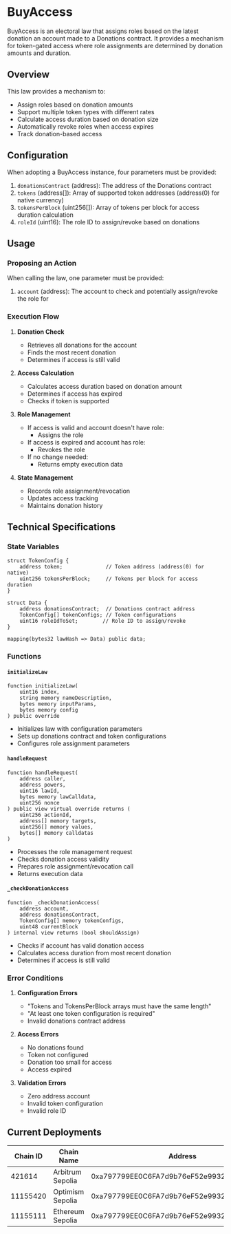 # BuyAccess

BuyAccess is an electoral law that assigns roles based on the latest donation an account made to a Donations contract. It provides a mechanism for token-gated access where role assignments are determined by donation amounts and duration.

## Overview

This law provides a mechanism to:
- Assign roles based on donation amounts
- Support multiple token types with different rates
- Calculate access duration based on donation size
- Automatically revoke roles when access expires
- Track donation-based access

## Configuration

When adopting a BuyAccess instance, four parameters must be provided:

1. `donationsContract` (address): The address of the Donations contract
2. `tokens` (address[]): Array of supported token addresses (address(0) for native currency)
3. `tokensPerBlock` (uint256[]): Array of tokens per block for access duration calculation
4. `roleId` (uint16): The role ID to assign/revoke based on donations

## Usage

### Proposing an Action

When calling the law, one parameter must be provided:

1. `account` (address): The account to check and potentially assign/revoke the role for

### Execution Flow

1. **Donation Check**
   - Retrieves all donations for the account
   - Finds the most recent donation
   - Determines if access is still valid

2. **Access Calculation**
   - Calculates access duration based on donation amount
   - Determines if access has expired
   - Checks if token is supported

3. **Role Management**
   - If access is valid and account doesn't have role:
     - Assigns the role
   - If access is expired and account has role:
     - Revokes the role
   - If no change needed:
     - Returns empty execution data

4. **State Management**
   - Records role assignment/revocation
   - Updates access tracking
   - Maintains donation history

## Technical Specifications

### State Variables

```solidity
struct TokenConfig {
    address token;              // Token address (address(0) for native)
    uint256 tokensPerBlock;     // Tokens per block for access duration
}

struct Data {
    address donationsContract;  // Donations contract address
    TokenConfig[] tokenConfigs; // Token configurations
    uint16 roleIdToSet;        // Role ID to assign/revoke
}

mapping(bytes32 lawHash => Data) public data;
```

### Functions

#### `initializeLaw`
```solidity
function initializeLaw(
    uint16 index,
    string memory nameDescription,
    bytes memory inputParams,
    bytes memory config
) public override
```
- Initializes law with configuration parameters
- Sets up donations contract and token configurations
- Configures role assignment parameters

#### `handleRequest`
```solidity
function handleRequest(
    address caller,
    address powers,
    uint16 lawId,
    bytes memory lawCalldata,
    uint256 nonce
) public view virtual override returns (
    uint256 actionId,
    address[] memory targets,
    uint256[] memory values,
    bytes[] memory calldatas
)
```
- Processes the role management request
- Checks donation access validity
- Prepares role assignment/revocation call
- Returns execution data

#### `_checkDonationAccess`
```solidity
function _checkDonationAccess(
    address account,
    address donationsContract,
    TokenConfig[] memory tokenConfigs,
    uint48 currentBlock
) internal view returns (bool shouldAssign)
```
- Checks if account has valid donation access
- Calculates access duration from most recent donation
- Determines if access is still valid

### Error Conditions

1. **Configuration Errors**
   - "Tokens and TokensPerBlock arrays must have the same length"
   - "At least one token configuration is required"
   - Invalid donations contract address

2. **Access Errors**
   - No donations found
   - Token not configured
   - Donation too small for access
   - Access expired

3. **Validation Errors**
   - Zero address account
   - Invalid token configuration
   - Invalid role ID

## Current Deployments

| Chain ID  | Chain Name         | Address                                      |
|-----------|-------------------|----------------------------------------------|
| 421614    | Arbitrum Sepolia  | 0xa797799EE0C6FA7d9b76eF52e993288a04982267  |
| 11155420  | Optimism Sepolia  | 0xa797799EE0C6FA7d9b76eF52e993288a04982267  |
| 11155111  | Ethereum Sepolia  | 0xa797799EE0C6FA7d9b76eF52e993288a04982267  | 



